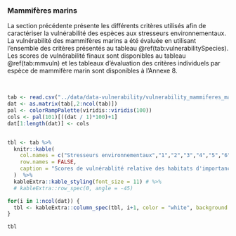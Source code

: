 ### Mammifères marins

La section précédente présente les différents critères utilisés afin de caractériser la vulnérabilité des espèces aux stresseurs environnementaux. La vulnérabilité des mammifères marins a été évaluée en utilisant l'ensemble des critères présentés au tableau \@ref(tab:vulnerabilitySpecies). Les scores de vulnérabilité finaux sont disponibles au tableau \@ref(tab:mmvuln) et les tableaux d'évaluation des critères individuels par espèce de mammifère marin sont disponibles à l'Annexe 8.

<br/>

```r
tab <- read.csv("../data/data-vulnerability/vulnerability_mammiferes_marins.csv")
dat <- as.matrix(tab[,2:ncol(tab)])
pal <- colorRampPalette(viridis::viridis(100))
cols <- pal(101)[((dat / 1)*100)+1]
dat[1:length(dat)] <- cols


tbl <- tab %>%
  knitr::kable(
    col.names = c("Stresseurs environnementaux","1","2","3","4","5","6","7","8","9"),
    row.names = FALSE,
    caption = "Scores de vulnérablité relative des habitats d'importance pour les espèces face aux stresseurs environnementaux."
  )  %>%
  kableExtra::kable_styling(font_size = 11) # %>%
  # kableExtra::row_spec(0, angle = -45)

for(i in 1:ncol(dat)) {
  tbl <- kableExtra::column_spec(tbl, i+1, color = "white", background = dat[, i])
}

tbl
```

<br/>




<!--
La  caractérisation de la vulnérabilité des baleines, aidée par [Baleine en direct](https://baleinesendirect.org/).

Une justification référencée est fournie avec les scores de vulnérabilité pour les scores de vulnérabilité qui ne pas intuitifs à partir de connaissances écologiques générales (*e.g.* un bateau immobile n'entraînera pas la mort d'un mammifère marin, outside of a freak accident)
-->
